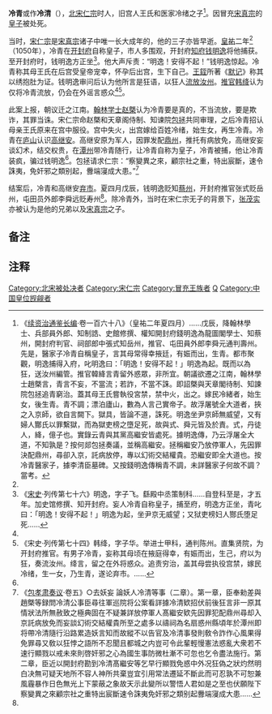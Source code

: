 '''冷青'''或作'''冷清'''{{noteTag|1=《[[包孝肃奏议|包孝肃奏议]]·巻五》作冷清，《[[宋史|宋史]]》列传第七十四·列传第七十六、《[[续资治通鉴长编|续资治通鉴长编]]》皆作冷青。}}（{{bd|11世纪|？|1050年|||}}），[[北宋|北宋]][[宋仁宗|仁宗]]时人，旧宫人王氏和医家冷绪之子<ref name="a1">《[[续资治通鉴长编|续资治通鉴长编]]·卷一百六十八》（皇祐二年夏四月）……戊辰，降翰林學士、兵部員外郎、知制誥、史館修撰、權知開封府錢明逸為龍圖閣學士、知蔡州，開封府判官、祠部郎中張式知岳州，推官、屯田員外郎李舜元通判壽州。先是，醫家子冷青自稱皇子，言其母常得幸掖廷，有娠而出，生青。都市聚觀，明逸捕得入府，叱明逸曰：「明逸！安得不起！」明逸為起。既而以為狂，送汝州編管。推官韓絳言青留外惑眾，非所宜。朝議欲遷之江南，翰林學士趙槩言，青言不妄，不當流；若詐，不當不誅。即詔槩與天章閣待制、知諫院包拯追青窮治。蓋其母王氏嘗執役宮禁，禁中火，出之。嫁民冷緒者，始生女，後生青。青不調；漂泊廬山，數為人言己實帝子。故浮屠號全大道者，挾之入京師，欲自言闕下。獄具，皆論不道，誅死。明逸坐尹京師無威望，又有婦人酇氏以罪繫獄，而為獄吏榜之墮足死，故與式、舜元皆及於責。式，丹徒人，絳，億子也。實錄云青與其黨高繼安皆處死。據明逸傳，乃云浮屠全大道，不知孰是？按何郯包拯奏議，並稱高繼安。拯稱繼安乃放停軍人，先因罪決配鼎州，尋卻入京，託病放停，專以幻術交結權貴。恐繼安即全大道也。按冷青醫家子，據李清臣墓碑。又按錢明逸傳稱青不調，未詳醫家子何故不調？當考。</ref>。因冒充[[宋真宗|宋真宗]]{{noteTag|1=除《默记》所称“神宗”子外，皆未提及是哪位皇帝。而宋仁宗年间，不可能出现“[[宋神宗|宋神宗]]”。据《[[续资治通鉴长编|续资治通鉴长编]]·卷一百六十八》“禁中火，出之”，或指宋真宗[[大中祥符|大中祥符]]八年（1015年）的皇宫大火。}}的[[皇子|皇子]]被处死。

当时，[[宋仁宗|宋仁宗]]是[[宋真宗|宋真宗]]诸子中唯一长大成年的，他的三子亦皆早逝。[[皇祐|皇祐]]二年<ref name="a1"/>（1050年），冷青在[[开封府|开封府]]自称皇子，市人多围观，开封府[[知府|知府]][[钱明逸|钱明逸]]将他捕获。至开封府时，钱明逸方正坐<ref>《[[宋史|宋史]]·列传第七十六》明逸，字子飞。繇殿中丞策制科……自登科至是，才五年。加史馆修撰、知开封府。妄人冷青自称皇子，捕至府，明逸方正坐，青叱曰：「明逸！安得不起！」明逸为起，坐尹京无威望；又狱吏榜妇人酂氏堕足死……</ref>。他大声斥责：“明逸！安得不起！”钱明逸惊起。冷青称其母王氏在后宫受皇帝宠幸，怀孕后出宫，生下自己。[[王銍|王銍]]所著《[[默记|默记]]》称其以绣抱肚为证{{noteTag|1=冷青以绣抱肚为证见于《默记·卷下》，《默记》本身所记就是朝野逸事。原文“皇祐二年，有狂人冷青，言母王氏本宫人，因禁中火出外。已尝得幸有娠，嫁冷绪而后生青，为药铺役人。与高继安谋之，诣府自陈，并妄以神宗与其母绣抱肚为验。知府钱明逸见其姿状魁杰，惊愕起立……”。}}。钱明逸审问后认为他所言是狂语，以狂人[[流放|流放]][[汝州_(古代)|汝州]]。[[推官|推官]][[韩绛|韩绛]]认为仅将冷青流放，仍会在外谣言惑众<ref name="a1"/><ref>《宋史·列传第七十四》韩绛，字子华。举进士甲科，通判陈州。直集贤院，为开封府推官。有男子冷青，妄称其母顷在掖庭得幸，有娠而出，生己，府以为狂，奏流汝州。绛言，留之在外将惑众。追责穷治，盖其母尝执役宫禁，嫁民冷绪，生一女，乃生青，遂论弃市。……</ref>。

此案上报，朝议迁之江南。[[翰林学士|翰林学士]][[赵槩|赵槩]]认为冷青要是真的，不当流放，要是欺诈，其罪当诛。宋仁宗命赵槩和天章阁侍制、知谏院[[包拯|包拯]]共同审理，之后冷青招认母亲王氏原来在宫中服役。宫中失火，出宫嫁给百姓冷绪，始生女，再生冷青。冷青在[[庐山|庐山]]认识[[高继安|高继安]]。高继安原为军人，因罪发配[[鼎州_(北宋)|鼎州]]，推托有病放免，高继安妄谈幻术，结交权贵，在[[潭州_(隋朝)|潭州]]带冷青随行，让冷青自称为皇子，冷青被捕，他让冷青装疯，骗过钱明逸<ref name="a1"/>。包拯请求仁宗：“察變異之來，顧宗社之重，特出宸斷，速令誅夷，免奸邪之類别起，釁端寖成大患。”<ref>《[[包孝肃奏议|包孝肃奏议]]·卷五》○去妖妄 論妖人冷清等事（二章）。第一章，臣奉勑差與趙槩等録問冷清公事臣尋往軍巡院将公案看詳據冷清欵招伏前後狂言非一原其情狀法所無赦致之極典固在不疑兼詳放停軍人髙繼安欵先因罪犯配鼎州尋却入京託病放免而妄談幻術交結權貴所至之處多以禱祠為名扇惑州縣頃年於潭州即将帶冷清隨行沿路累造妖言知而故縱不以告官及冷清事發則敎令詐作心風果得免罪尋又敎以狂悖之語所不忍聞且都城之内豈可令此輩輕慢憲法惑亂大衆若不速行顯戮以戒未來則啓奸邪之心為國生事防微杜漸不可忽也乞令盡法施行。第二章，臣近以開封府勘到冷清髙繼安等乞早行顯戮免惑中外况狂偽之狀灼然明白决無可疑天地所不容人神所共棄豈宜引用常法遷延不斷此而可忍孰不可恕兼風霾暴作日色無光上下蒙蔽之象故天示此變所以警悟人君如是之至也伏願陛下察變異之來顧宗社之重特出宸斷速令誅夷免奸邪之類别起釁端寖成大患……</ref>

结案后，冷青和高继安[[弃市|弃市]]。夏四月戊辰，钱明逸贬知[[蔡州|蔡州]]，开封府推官张式贬岳州，屯田员外郎李舜远贬寿州<ref name="a1"/>。除冷青外，当时在宋仁宗无子的背景下，[[张茂实|张茂实]]亦被认为是他的兄弟以及[[宋真宗|宋真宗]]之子。

== 备注 ==

{{noteFoot}}

== 注释 ==

{{Reflist}}

{{DEFAULTSORT:L}}
[[Category:北宋被处决者|Category:北宋被处决者]]
[[Category:宋仁宗|Category:宋仁宗]]
[[Category:冒充王族者|Category:冒充王族者]]
[[Category:冷姓|Q]]
[[Category:中国皇位觊觎者|Category:中国皇位觊觎者]]